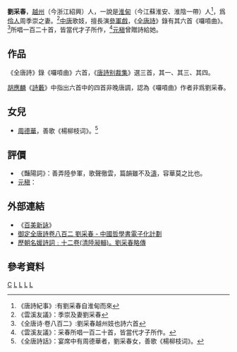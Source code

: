 '''劉采春'''{{BD|？年||？年||catIdx=L}}，[[越州|越州]]（今浙江紹興）人，一說是[[淮甸|淮甸]]（今江蘇淮安、淮陰一帶）人<ref>《唐詩紀事》:有劉采春自淮甸而來</ref>，爲[[伶人|伶人]]周季崇之妻。<ref>《雲溪友議》：季崇及妻劉采春</ref>[[中唐|中唐]]歌妓，擅長演[[參軍戲|參軍戲]]，《[[全唐詩|全唐詩]]》錄有其六首《囉嗊曲》。<ref>《全唐诗·卷八百二》:劉采春越州妓也詩六首</ref>所唱一百二十首，皆當代才子所作，<ref>《雲溪友議》：采春所唱一百二十首，皆當代才子所作。</ref>[[元稹|元稹]]曾贈詩給她。

==作品==
《全唐詩》錄《囉嗊曲》六首，《[[唐詩别裁集|唐詩别裁集]]》選三首，其一、其三、其四。
{{cquote|
不喜秦淮水， 生憎江上船。<br/>
載兒夫婿去，經歲又經年。|其一}}
{{cquote|
莫作商人婦，金釵當卜錢。<br/>
朝朝江口望，錯認幾人船。|其三}}
{{cquote|
那年離別日，只道住桐廬。<br/>
桐廬人不見，今得廣州書。|其四}}

[[胡應麟|胡應麟]]《[[詩藪|詩藪]]》中指出六首中的四首非晚唐調，認為《囉嗊曲》作者非爲劉采春。
==女兒==
*[[周德華_(唐朝)|周德華]]，善歌《楊柳枝词》。<ref>《全唐詩話》：宴席中有周德華者，劉采春女，善歌《楊柳枝词》。</ref>
==評價==
*《豔陽詞》：善弄陸參軍，歌聲徹雲，篇韻雖不及[[薛濤|濤]]，容華莫之比也。
*[[元稹|元稹]]：
{{cquote|
新妝巧樣畫雙蛾，謾里常州透額羅。正面偷勻光滑笏，緩行輕踏破紋波。<br/>
言辭雅措風流足，擧止低回秀媚多。更有惱人腸斷處，選詞能唱《望夫歌》。|《贈劉采春》}}
==外部連結==
* 《[[:s:百美新詠|百美新詠]]》
*[http://ctext.org/library.pl?if=gb&file=62656&by_node=108540&page=65 御定全唐詩卷八百二 劉采春 - 中國哲學書電子化計劃] {{Wayback|url=http://ctext.org/library.pl?if=gb&file=62656&by_node=108540&page=65 |date=20190619152245 }}
*[http://digital.library.mcgill.ca/mingqing/search/details-poem.php?poemID=7155&language=ch 歷朝名媛詩詞﹕十二卷(清陸昶輯)。劉采春略傳] {{Wayback|url=http://digital.library.mcgill.ca/mingqing/search/details-poem.php?poemID=7155&language=ch |date=20190609034419 }}

==參考資料==
{{Wikisource|御定全唐詩 (四庫全書本)/卷802}}
[[Category:劉姓|C]]
[[Category:唐朝女性人物|L]]
[[Category:唐朝詩人|L]]
[[Category:中国女性诗人|L]]
[[Category:唐朝音樂家|L]]